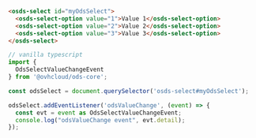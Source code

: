 ```html
<osds-select id="myOdsSelect">
  <osds-select-option value="1">Value 1</osds-select-option>
  <osds-select-option value="2">Value 2</osds-select-option>
  <osds-select-option value="3">Value 3</osds-select-option>
</osds-select>
```

```typescript
// vanilla typescript
import {
  OdsSelectValueChangeEvent
} from '@ovhcloud/ods-core';

const odsSelect = document.querySelector('osds-select#myOdsSelect');

odsSelect.addEventListener('odsValueChange', (event) => {
  const evt = event as OdsSelectValueChangeEvent;
  console.log("odsValueChange event", evt.detail);
});
```
